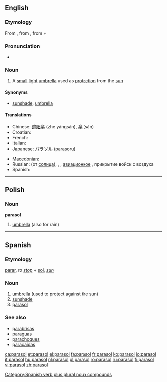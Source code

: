 {{also|Parasol}}
==English==

===Etymology===
From {{etyl|fr}} {{term|parasol|lang=fr}}, from {{etyl|it}} {{term|parasole|lang=it}}, from {{term|para-#Etymology 2|para-|to shield}} + {{term|sole||sun|lang=it}}

===Pronunciation===
* {{audio|En-us-parasol.ogg|Audio (US)}}

===Noun===
{{en-noun}}

# A [[small]] [[light]] [[umbrella]] used as [[protection]] from the [[sun]]

====Synonyms====
* {{sense|small light umbrella}} [[sunshade]], [[umbrella]]

====Translations====
{{trans-top| A small light umbrella used as protection from the sun}}
* Chinese: [[遮阳伞]] (zhē yángsǎn), [[伞]] (sǎn)
* Croatian: {{t-|hr|suncobran|m|alt=sȕncobrān}}
* French: {{t+|fr|ombrelle|f}}
* Italian: {{t+|it|parasole|m}}
* Japanese: [[パラソル]] (parasoru)
{{trans-mid}}
* [[Macedonian]]: {{t|mk|сонцобран|m|tr=sóncobran|sc=Cyrl|xs=Macedonian}}
* Russian: {{t+|ru|зонтик|m|sc=Cyrl}} (от [[солнца]]), <!--(obsolete)-->{{t|ru|тент|m|sc=Cyrl}}, <!--(''[[aviation]]'')-->{{t|ru|парасоль|sc=Cyrl}}, <!--(military)-->[[авиационное]] {{t|ru|прикрытие|n|sc=Cyrl}}, прикрытие войск с воздуха
* Spanish: {{t-|es|parasol}}
{{trans-bottom}}

----

==Polish==

===Noun===
'''parasol''' {{m}}

# [[umbrella]] (also for rain)

----

==Spanish==

===Etymology===
[[parar]], ''to [[stop]]'' + [[sol]], ''[[sun]]''

===Noun===
{{es-noun-m|pl=parasoles}}

# [[umbrella]] (used to protect against the sun)
# [[sunshade]]
# [[#English|parasol]]

===See also===
* [[parabrisas]]
* [[paraguas]]
* [[parachoques]]
* [[paracaídas]]

<!-- this one is verb + singular noun -->

[[Category:Spanish verb plus plural noun compounds]]

[[ca:parasol]]
[[et:parasol]]
[[el:parasol]]
[[fa:parasol]]
[[fr:parasol]]
[[ko:parasol]]
[[io:parasol]]
[[it:parasol]]
[[hu:parasol]]
[[nl:parasol]]
[[pl:parasol]]
[[ro:parasol]]
[[ru:parasol]]
[[fi:parasol]]
[[vi:parasol]]
[[zh:parasol]]